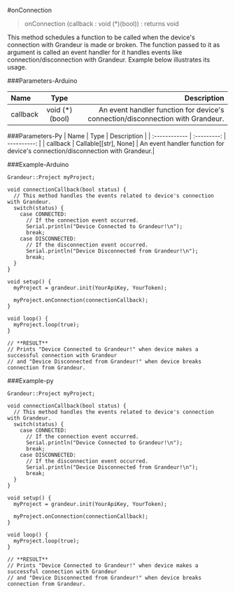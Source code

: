 #onConnection
>onConnection (callback : void (*)(bool)) : returns void

This method schedules a function to be called when the device's connection with Grandeur is made or broken. The function passed to it as argument is called an event handler for it handles events like connection/disconnection with Grandeur. Example below illustrates its usage.

###Parameters-Arduino

| Name       | Type |   Description |
| :------------ | :---------: | ----------: |
| callback         |    void (*)(bool)	    | An event handler function for device's connection/disconnection with Grandeur.|

###Parameters-Py
| Name       | Type |   Description |
| :------------ | :---------: | ----------: |
| callback         |   Callable[[str], None]	    | An event handler function for device's connection/disconnection with Grandeur.|



###Example-Arduino
```
Grandeur::Project myProject;

void connectionCallback(bool status) {
  // This method handles the events related to device's connection with Grandeur.
  switch(status) {
    case CONNECTED:
      // If the connection event occurred.
      Serial.println("Device Connected to Grandeur!\n");
      break;
    case DISCONNECTED:
      // If the disconnection event occurred.
      Serial.println("Device Disconnected from Grandeur!\n");
      break;
  }
}

void setup() {
  myProject = grandeur.init(YourApiKey, YourToken);

  myProject.onConnection(connectionCallback);
}

void loop() {
  myProject.loop(true);
}

// **RESULT**
// Prints "Device Connected to Grandeur!" when device makes a successful connection with Grandeur
// and "Device Disconnected from Grandeur!" when device breaks connection from Grandeur.

```


###Example-py

```
Grandeur::Project myProject;

void connectionCallback(bool status) {
  // This method handles the events related to device's connection with Grandeur.
  switch(status) {
    case CONNECTED:
      // If the connection event occurred.
      Serial.println("Device Connected to Grandeur!\n");
      break;
    case DISCONNECTED:
      // If the disconnection event occurred.
      Serial.println("Device Disconnected from Grandeur!\n");
      break;
  }
}

void setup() {
  myProject = grandeur.init(YourApiKey, YourToken);

  myProject.onConnection(connectionCallback);
}

void loop() {
  myProject.loop(true);
}

// **RESULT**
// Prints "Device Connected to Grandeur!" when device makes a successful connection with Grandeur
// and "Device Disconnected from Grandeur!" when device breaks connection from Grandeur.
```

